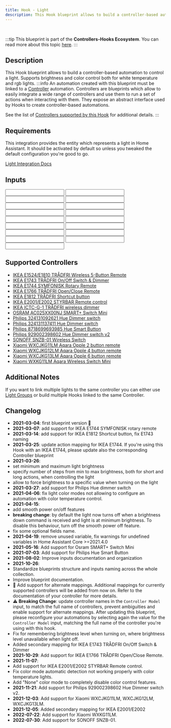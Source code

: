```yaml
---
title: Hook - Light
description: This Hook blueprint allows to build a controller-based automation to control a light. Supports brightness and color control both for white temperature and rgb lights.
---
```



<ImportCard id='light' category='hooks' />

<br />

:::tip
This blueprint is part of the **Controllers-Hooks Ecosystem**. You can read more about this topic [here](/docs/controllers-hooks-ecosystem).
:::

## Description

This Hook blueprint allows to build a controller-based automation to control a light. Supports brightness and color control both for white temperature and rgb lights.
:::info
An automation created with this blueprint must be linked to a [Controller](/docs/blueprints/controllers) automation. Controllers are blueprints which allow to easily integrate a wide range of controllers and use them to run a set of actions when interacting with them. They expose an abstract interface used by Hooks to create controller-based automations.

See the list of [Controllers supported by this Hook]( #supported-controllers) for additional details.
:::

## Requirements

<Requirement id='controller' required/>
<Requirement name='Light Integration' required>

This integration provides the entity which represents a light in Home Assistant. It should be activated by default so unless you tweaked the default configuration you're good to go.

[Light Integration Docs](https://www.home-assistant.io/integrations/light/)

</Requirement>

## Inputs

<Input
name='Controller Device'
description='The controller device which will control the Light. Choose a value only if the integration used to connect the controller to Home Assistant exposes it as a Device. This value should match the one specified in the corresponding Controller automation.'
selector='device'
required
/>
<Input
name='Controller Entity'
description='The controller entity which will control the Light. Choose a value only if the integration used to connect the controller to Home Assistant exposes it as an Entity. This value should match the one specified in the corresponding Controller automation.'
selector='entity'
required
/>
<Input
name='Controller model'
description='The model for the controller used in this automation. Choose a value from the list of supported controllers.'
selector='select'
required
/>
<Input
name='Light'
description='Light which will be controlled with this automation.'
selector='entity'
required
/>
<Input
name='Light color mode'
description='Specify how the controller will set the light color. Choose "Color Temperature" and "Hue - Saturation" depending on the features supported by your light. If you are not sure you can select "Auto". "None" will disable color control features.'
selector='select'
/>
<Input
name='Light Transition'
description='Number that represents the time (in milliseconds) the light should take turn on or off, if the light supports it.'
selector='number'
/>
<Input
name='Light minimum brightness'
description='The minimum brightness the light can be set with this automation.'
selector='number'
/>
<Input
name='Light maximum brightness'
description='The maximum brightness the light can be set with this automation.'
selector='number'
/>
<Input
name='Light brightness steps - short actions'
description='Number of steps from min to max brightness when controlling brightness with short actions (eg. button press).'
selector='number'
/>
<Input
name='Light brightness steps - long actions'
description='Number of steps from min to max brightness when controlling brightness with long actions (eg. button hold or controller rotation).'
selector='number'
/>
<Input
name='Force brightness value at turn on'
description='Force brightness to the "On brightness" input value, when the light is being turned on.'
selector='boolean'
/>
<Input
name='On brightness'
description='Brightness value to force when turning on the light'
selector='number'
/>
<Input
name='Smooth power on'
description='Force the light to turn on at minimum brightness when a brightness up command (single or continuous) is triggered and light is off.'
selector='boolean'
/>
<Input
name='Smooth power off'
description='Allow a brightness down command (single or continuous) to turn off the light when at minimum brightness. Disabling this will prevent the light from being turned off by brightness down commands.'
selector='boolean'
/>
<Input
name='Enable clamping color temperature'
description='Enable clamping of color temperature (i.e. enforcing min and max values).'
selector='boolean'
/>
<Input
name='Light minimum color temperature'
description='The minimum color temperature the light can be set with this automation. Will only take an effect if the light color mode evaluates to "Color Temperature" and clamping of color temperature is enabled.'
selector='number'
/>
<Input
name='Light maximum color temperature'
description='The maximum color temperature the light can be set with this automation. Will only take an effect if the light color mode evaluates to "Color Temperature" and clamping of color temperature is enabled.'
selector='number'
/>

## Supported Controllers

- [IKEA E1524/E1810 TRÅDFRI Wireless 5-Button Remote](/docs/blueprints/controllers/ikea_e1524_e1810)
- [IKEA E1743 TRÅDFRI On/Off Switch & Dimmer](/docs/blueprints/controllers/ikea_e1743)
- [IKEA E1744 SYMFONISK Rotary Remote](/docs/blueprints/controllers/ikea_e1744)
- [IKEA E1766 TRÅDFRI Open/Close Remote](/docs/blueprints/controllers/ikea_e1766)
- [IKEA E1812 TRÅDFRI Shortcut button](/docs/blueprints/controllers/ikea_e1812)
- [IKEA E2001/E2002 STYRBAR Remote control](/docs/blueprints/controllers/ikea_e2001_e2002)
- [IKEA ICTC-G-1 TRÅDFRI wireless dimmer](/docs/blueprints/controllers/ikea_ictc_g_1)
- [OSRAM AC025XX00NJ SMART+ Switch Mini](/docs/blueprints/controllers/osram_ac025xx00nj)
- [Philips 324131092621 Hue Dimmer switch](/docs/blueprints/controllers/philips_324131092621)
- [Philips 324131137411 Hue Dimmer switch](/docs/blueprints/controllers/philips_324131137411)
- [Philips 8718699693985 Hue Smart Button](/docs/blueprints/controllers/philips_8718699693985)
- [Philips 929002398602 Hue Dimmer switch v2](/docs/blueprints/controllers/philips_929002398602)
- [SONOFF SNZB-01 Wireless Switch](/docs/blueprints/controllers/sonoff_snzb01)
- [Xiaomi WXCJKG11LM Aqara Opple 2 button remote](/docs/blueprints/controllers/xiaomi_wxcjkg11lm)
- [Xiaomi WXCJKG12LM Aqara Opple 4 button remote](/docs/blueprints/controllers/xiaomi_wxcjkg12lm)
- [Xiaomi WXCJKG13LM Aqara Opple 6 button remote](/docs/blueprints/controllers/xiaomi_wxcjkg13lm)
- [Xiaomi WXKG11LM Aqara Wireless Switch Mini](/docs/blueprints/controllers/xiaomi_wxkg11lm)

## Additional Notes

If you want to link multiple lights to the same controller you can either use [Light Groups](https://www.home-assistant.io/integrations/light.group/) or build multiple Hooks linked to the same Controller.

## Changelog

- **2021-03-04**: first blueprint version :tada:
- **2021-03-07**: add support for IKEA E1744 SYMFONISK rotary remote
- **2021-03-14**: add support for IKEA E1812 Shortcut button, fix E1743 naming
- **2021-03-25**: update action mapping for IKEA E1744. If you're using this Hook with an IKEA E1744, please update also the corresponding Controller blueprint
- **2021-03-26**:
- set minimum and maximum light brightness
- specify number of steps from min to max brightness, both for short and long actions, when controlling the light
- allow to force brightness to a specific value when turning on the light
- **2021-03-27**: add support for Philips Hue dimmer switch
- **2021-04-06**: fix light color modes not allowing to configure an automation with color temperature control.
- **2021-04-15**:
- add smooth power on/off features
- **breaking change**: by default the light now turns off when a brightness down command is received and light is at minimum brightness. To disable this behaviour, turn off the smooth power off feature.
- fix some optional fields name.
- **2021-04-19**: remove unused variable, fix warnings for undefined variables in Home Assistant Core >=2021.4.0
- **2021-05-16**: Add support for Osram SMART+ Switch Mini
- **2021-07-03**: Add support for Philips Hue Smart Button
- **2021-08-02**: Improve inputs documentation and organization
- **2021-10-26**:
- Standardize blueprints structure and inputs naming across the whole collection.
- Improve blueprint documentation.
- :tada: Add support for alternate mappings. Additional mappings for currently supported controllers will be added from now on. Refer to the documentation of your controller for more details.
- :warning: **Breaking Change**: update controller names in the `Controller Model` input, to match the full name of controllers, prevent ambiguities and enable support for alternate mappings. After updating this blueprint, please reconfigure your automations by selecting again the value for the `Controller Model` input, matching the full name of the controller you're using with this hook.
- Fix for remembering brightness level when turning on, where brightness level unavailable when light off.
- Added secondary mapping for IKEA E1743 TRÅDFRI On/Off Switch & Dimmer
- **2021-10-29**: Add support for IKEA E1766 TRÅDFRI Open/Close Remote.
- **2021-11-07**:
- Add support for IKEA E2001/E2002 STYRBAR Remote control.
- Fix color mode automatic detection not working properly with color temperature lights.
- Add "None" color mode to completely disable color control features.
- **2021-11-21**: Add support for Philips 929002398602 Hue Dimmer switch v2.
- **2021-12-03**: Add support for Xiaomi WXCJKG11LM, WXCJKG12LM, WXCJKG13LM.
- **2021-12-05**: Added secondary mapping for IKEA E2001/E2002
- **2022-07-22**: Add support for Xiaomi WXKG11LM.
- **2022-07-30**: Add support for SONOFF SNZB-01.
